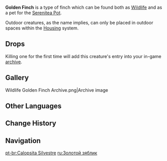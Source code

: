 {{Furnishing Infobox
|id             = 369151
|image          = Wildlife Golden Finch Icon.png
|category       = Animal
|subcategory    = Outdoor Creature
|rarity         = 3
|adeptal_energy = 100
|load           = 350
|reduced_load   = 350
|description    = A chirpy little bird, found in nooks and crannies all over Teyvat.<br />This fluffy, golden finch looks stunning in the sunlight. Some children like to catch Golden Finches and take them home as pets, but they struggle to adapt to the rowdy living environments of human beings. Consequently, they tend to find an opportunity to fly back off into the wild before long. The peaceful and relaxing atmosphere in The Realm Within suits their living habits very well.
|lbType         = Wildlife
|lbFamily       = Birds
|lbGroup        = Finches
|source1        = Omni-Ubiquity Net
}}
{{Description|A chirpy little bird, found in nooks and crannies all over Teyvat.<br />This fluffy, golden finch looks stunning in the sunlight. Some children like to catch Golden Finches and take them home as pets, but they struggle to adapt to the rowdy living environments of human beings. Consequently, they tend to find an opportunity to fly back off into the wild before long.|[[Archive]] Description}}
'''Golden Finch''' is a type of finch which can be found both as [[Wildlife]] and as a pet for the [[Serenitea Pot]].

Outdoor creatures, as the name implies, can only be placed in outdoor spaces within the [[Housing]] system.

==Drops==
{{Card|Fowl|1}}

Killing one for the first time will add this creature's entry into your in-game [[archive]].

==Gallery==
<gallery hideaddbutton="true" captionalign="center">
Wildlife Golden Finch Archive.png|Archive image
</gallery>

==Other Languages==
{{Other Languages
|en      = Golden Finch
|zhs     = 金团雀
|zhs_rm  = Jīn Tuánquè
|zht     = 金團雀
|zht_rm  = Jīn Tuánquè
|zh_tl   = 
|ja      = 金ヤマガラ
|ja_rm   = Kin Yamagara{{Assumed}}
|ja_tl   = Gold {{w|Varied Tit}}
|ko      = 황금 참새
|ko_rm   = 
|ko_tl   = 
|es      = Pinzón dorado
|es_tl   = Golden Finch
|fr      = Pinson doré
|fr_tl   = Golden Finch
|ru      = Золотой зяблик
|ru_tl   = 
|th      = Golden Finch
|vi      = Chim Sẻ Vàng
|vi_tl   = 
|de      = Gelber Fink
|de_tl   = Yellow Finch
|id      = Golden Finch
|pt      = Calopsita Silvestre
|pt_tl   = 
}}

==Change History==
{{Change History|1.0}}

==Navigation==
{{Wildlife Navbox|state=collapsed}}
{{Furnishing Navbox/Living|Animal}}

[[pt-br:Calopsita Silvestre]]
[[ru:Золотой зяблик]]